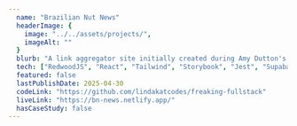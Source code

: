 ---
  name: "Brazilian Nut News"
  headerImage: {
    image: "../../assets/projects/",
    imageAlt: ""
  }
  blurb: "A link aggregator site initially created during Amy Dutton's Freaking Fullstack workshop. I liked the concept so much I kept implementing the design and even streamed most of my progress while doing it! It was a great way to learn some of how Redwood works and gain more practice turning a provided design into a real product."
  tech: ["RedwoodJS", "React", "Tailwind", "Storybook", "Jest", "Supabase"]
  featured: false
  lastPublishDate: 2025-04-30
  codeLink: "https://github.com/lindakatcodes/freaking-fullstack"
  liveLink: "https://bn-news.netlify.app/"
  hasCaseStudy: false
---
